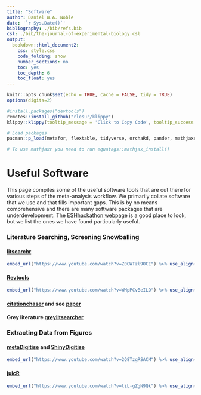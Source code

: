 ```yaml
---
title: "Software"
author: Daniel W.A. Noble
date: '`r Sys.Date()`'
bibliography: ./bib/refs.bib
csl: ./bib/the-journal-of-experimental-biology.csl
output:
  bookdown::html_document2:
    css: style.css
    code_folding: show
    number_sections: no
    toc: yes
    toc_depth: 6
    toc_float: yes
---
```


```r
knitr::opts_chunk$set(echo = TRUE, cache = FALSE, tidy = TRUE)
options(digits=2)
```

```r
#install.packages("devtools")
remotes::install_github("rlesur/klippy")
klippy::klippy(tooltip_message = 'Click to Copy Code', tooltip_success = 'Done', position = 'right', color = "red")

# Load packages
pacman::p_load(metafor, flextable, tidyverse, orchaRd, pander, mathjaxr, equatags, vembedr)

# To use mathjaxr you need to run equatags::mathjax_install()
```

# **Useful Software**

This page compiles some of the useful software tools that are out there for various steps of the meta-analysis workflow. We primarily collate software that we use and that fills important gaps. This is by no means comprehensive and there are many software packages that are underdevelopment. The [ESHhackathon webpage](https://www.eshackathon.org/projects.html) is a good place to look, but we list the ones we have found particularly useful.

### **Literature Searching, Screening Snowballing**

#### [litsearchr](https://elizagrames.github.io/litsearchr/)
```r
embed_url("https://www.youtube.com/watch?v=Z0GWTzl9OCE") %>% use_align("center")
```

#### [Revtools](https://onlinelibrary.wiley.com/doi/10.1002/jrsm.1374)
```r
embed_url("https://www.youtube.com/watch?v=WMpPCvBeILQ") %>% use_align("center")
```

#### [citationchaser](https://estech.shinyapps.io/citationchaser/) and see [paper](https://onlinelibrary.wiley.com/doi/10.1002/jrsm.1563?af=R)

#### Grey literature [greylitsearcher](https://estech.shinyapps.io/greylitsearcher/) 

### **Extracting Data from Figures** 

#### [metaDigitise](https://github.com/daniel1noble/metaDigitise) and [ShinyDigitise](https://github.com/EIvimeyCook/ShinyDigitise)
```r
embed_url("https://www.youtube.com/watch?v=2Q8TzgRSACM") %>% use_align("center")
```
#### [juicR](https://cran.r-project.org/web/packages/juicr/index.html)
```r
embed_url("https://www.youtube.com/watch?v=tiL-gZgN9Qk") %>% use_align("center")
```
